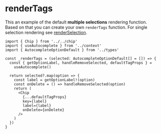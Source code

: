 # renderTags

This an example of the default **multiple selections** rendering function. Based on that you can create your own `renderTags` function.
For single selection rendering see [renderSelection](/docs/components/autocomplete/render-selection).

```tsx
import { Chip } from '../../chip'
import { useAutocomplete } from '../context'
import { AutocompleteOptionDefault } from '../types'

const _renderTags = (selected: AutocompleteOptionDefault[] = []) => {
  const { getOptionLabel, handleRemoveSelected, defaultTagProps } =
    useAutocomplete()

  return selected?.map(option => {
    const label = getOptionLabel!(option)
    const onDelete = () => handleRemoveSelected(option)
    return (
      <Chip
        {...defaultTagProps}
        key={label}
        label={label}
        onDelete={onDelete}
      />
    )
  })
}
```
